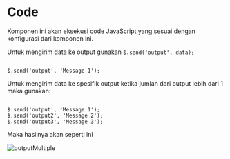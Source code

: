 # Code


Komponen ini akan eksekusi code JavaScript yang sesuai dengan konfigurasi dari komponen ini.

Untuk mengirim data ke output gunakan `$.send('output', data);`

```

$.send('output', 'Message 1');

```

Untuk mengirim data ke spesifik output ketika jumlah dari output lebih dari 1 maka gunakan:

```

$.send('output', 'Message 1');
$.send('output2', 'Message 2');
$.send('output3', 'Message 3');

```

Maka hasilnya akan seperti ini

![outputMultiple](/images/common/code/multipleOutput.png)
